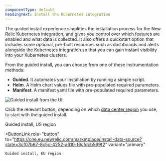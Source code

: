 ```yaml
---
componentType: default
headingText: Install the Kubernetes integration
---
```





The guided install experience simplifies the installation process for the New Relic Kubernetes integration, and gives you control over which features are enabled and what data is collected. It also offers a quickstart option that includes some optional, pre-built resources such as dashboards and alerts alongside the Kubernetes integration so that you can gain instant visibility into your Kubernetes clusters.

From the guided install, you can choose from one of these instrumentation methods:

* **Guided**. It automates your installation by running a simple script.
* **Helm**. A Helm chart values file with pre-populated required parameters.
* **Manifest**. A manifest yaml file with pre-populated required parameters.

<img
    title="Guided install from the UI"
    alt="Guided install from the UI"
    src={kubernetesGuidedInstall}
/>

Click the relevant button, depending on which [data center region](/docs/accounts/accounts-billing/account-setup/choose-your-data-center) you use, to start with the guided install. 

<ButtonGroup>
  <ButtonLink
    role="button"
    to="https://one.newrelic.com/marketplace/install-data-source?state=3cf07b67-8c5c-4252-a610-f6cfdcb569f2"
    variant="primary"
  >
    Guided install, US region
  </ButtonLink>

  <ButtonLink
    role="button"
    to="https://one.eu.newrelic.com/marketplace/install-data-source?state=3cf07b67-8c5c-4252-a610-f6cfdcb569f2"
    variant="primary"
  >
    Guided install, EU region
  </ButtonLink>
</ButtonGroup>

